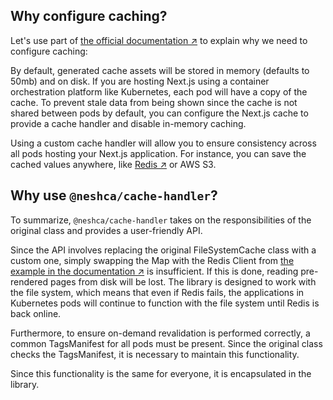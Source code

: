 ## Why configure caching?

Let's use part of [the official documentation ↗](https://nextjs.org/docs/app/building-your-application/deploying#configuring-caching) to explain why we need to configure caching:

By default, generated cache assets will be stored in memory (defaults to 50mb) and on disk. If you are hosting Next.js using a container orchestration platform like Kubernetes, each pod will have a copy of the cache. To prevent stale data from being shown since the cache is not shared between pods by default, you can configure the Next.js cache to provide a cache handler and disable in-memory caching.

Using a custom cache handler will allow you to ensure consistency across all pods hosting your Next.js application. For instance, you can save the cached values anywhere, like [Redis ↗](https://github.com/vercel/next.js/tree/canary/examples/cache-handler-redis) or AWS S3.

## Why use `@neshca/cache-handler`?

To summarize, `@neshca/cache-handler` takes on the responsibilities of the original class and provides a user-friendly API.

Since the API involves replacing the original FileSystemCache class with a custom one, simply swapping the Map with the Redis Client from [the example in the documentation ↗](https://nextjs.org/docs/app/api-reference/next-config-js/incrementalCacheHandlerPath) is insufficient. If this is done, reading pre-rendered pages from disk will be lost. The library is designed to work with the file system, which means that even if Redis fails, the applications in Kubernetes pods will continue to function with the file system until Redis is back online.

Furthermore, to ensure on-demand revalidation is performed correctly, a common TagsManifest for all pods must be present. Since the original class checks the TagsManifest, it is necessary to maintain this functionality.

Since this functionality is the same for everyone, it is encapsulated in the library.
